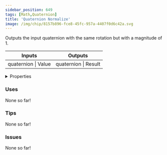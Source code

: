 ```yaml
---
sidebar_position: 649
tags: [Math,Quaternion]
title: 'Quaternion Normalize'
image: /img/chip/8157b896-fce8-45fc-957a-4407f0d6c42a.svg
---
```


Outputs the input quaternion with the same rotation but with a magnitude of 1.



<IChip uuid="8157b896-fce8-45fc-957a-4407f0d6c42a"/>

<table><thead><tr><th>Inputs</th><th>Outputs</th></tr></thead><tbody><tr><td>quaternion | Value</td><td>quaternion | Result</td></tr></tbody></table>

<details>
  <summary>Properties</summary>
  <div>
    <div>
    <table>
      <tbody>
        <tr>
          <td>Is beta required?</td>
          <td>No</td>
        </tr>
        <tr>
          <td>Is chip a trolling risk?</td>
          <td>No</td>
        </tr>
        <tr>
          <td>Is chip a role assignment risk?</td>
          <td>No</td>
        </tr>
        <tr>
          <td>Chip UUID</td>
          <td>8157b896-fce8-45fc-957a-4407f0d6c42a</td>
        </tr>
        <tr>
          <td>Room availability</td>
          <td>Available everywhere</td>
        </tr>
      </tbody>
    </table>
    </div>
  </div>
</details>

### Uses

None so far!

### Tips

None so far!

### Issues

None so far!